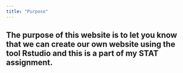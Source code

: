 ```yaml
---
title: "Purpose"
---
```


The purpose of this website is to let you know that we can create our own website using the tool Rstudio and this is a part of my STAT assignment.
---
